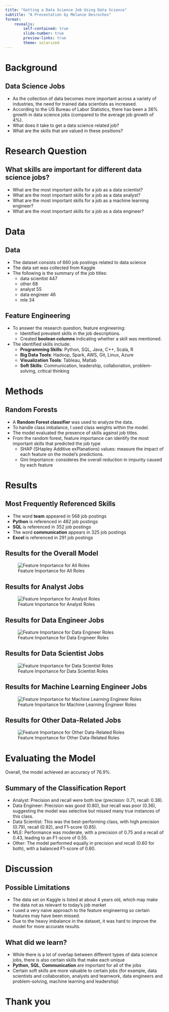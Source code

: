 ```yaml
---
title: "Getting a Data Science Job Using Data Science"
subtitle: "A Presentation by Melanie Desroches"
format:
    revealjs:
        self-contained: true
        slide-number: true
        preview-links: true
        theme: solarized
---
```


# Background

## Data Science Jobs

- As the collection of data becomes more important across a variety of industries,
the need for trained data scientists as increased. 
- According to the US Bureau of Labor Statistics, there has been a 36% growth in 
data science jobs (compared to the average job growth of 4%).
- What does it take to get a data science related job?
- What are the skills that are valued in these positions?

# Research Question

## What skills are important for different data science jobs?

- What are the most important skills for a job as a data scientist?
- What are the most important skills for a job as a data analyst?
- What are the most important skills for a job as a machine learning engineer?
- What are the most important skills for a job as a data engineer?

# Data

## Data

- The dataset consists of 660 job postings related to data science
- The data set was collected from Kaggle
- The following is the summary of the job titles:
  - data scientist    447
  - other              68
  - analyst            55
  - data engineer      46
  - mle                34

## Feature Engineering

- To answer the research question, feature engineering:  
  - Identified prevalent skills in the job descriptions.  
  - Created **boolean columns** indicating whether a skill was mentioned.  
- The identified skills include:  
  - **Programming Skills**: Python, SQL, Java, C++, Scala, R  
  - **Big Data Tools**: Hadoop, Spark, AWS, Git, Linux, Azure  
  - **Visualization Tools**: Tableau, Matlab  
  - **Soft Skills**: Communication, leadership, collaboration, problem-solving, critical thinking  

# Methods

## Random Forests

- A **Random Forest classifier** was used to analyze the data.  
- To handle class imbalance, I used class weights within the model.
- The model evaluated the presence of skills against job titles.
- From the random forest, feature importance can identify the most important skills that predicted the job type
  - SHAP (SHapley Additive exPlanations) values: measure the impact of each feature on the model's predictions.
  - Gini Importance: consideres the overall reduction in impurity caused by each feature

# Results

## Most Frequently Referenced Skills

- The word **team** appeared in 568 job postings 
- **Python** is referenced in 482 job postings
- **SQL** is referenced in 352 job postings
- The word **communication** appears in 325 job postings
- **Excel** is referenced in 291 job postings

## Results for the Overall Model

![Feature Importance for All Roles](../images/gini_importance.png)

## Results for Analyst Jobs

![Feature Importance for Analyst Roles](../images/analyst_fi.png)

## Results for Data Engineer Jobs

![Feature Importance for Data Engineer Roles](../images/data_engineer_fi.png)

## Results for Data Scientist Jobs

![Feature Importance for Data Scientist Roles](../images/data_scientist_fi.png)

## Results for Machine Learning Engineer Jobs

![Feature Importance for Machine Learning Engineer Roles](../images/mle_fi.png)

## Results for Other Data-Related Jobs

![Feature Importance for Other Data-Related Roles](../images/other_fi.png)

# Evaluating the Model

Overall, the model achieved an accuracy of 76.9%.

## Summary of the Classification Report

- Analyst: Precision and recall were both low (precision: 0.71, recall: 0.38).
- Data Engineer: Precision was good (0.80), but recall was poor (0.36), suggesting the model was selective but missed many true instances of this class.
- Data Scientist: This was the best-performing class, with high precision (0.79), recall (0.92), and F1-score (0.85). 
- MLE: Performance was moderate, with a precision of 0.75 and a recall of 0.43, leading to an F1-score of 0.55.
- Other: The model performed equally in precision and recall (0.60 for both), with a balanced F1-score of 0.60.

# Discussion

## Possible Limitations

- The data set on Kaggle is listed at about 4 years old, which may make the data
not as relevant to today's job market
- I used a very naive approach to the feature engineering so 
certain features may have been missed.
- Due to the heavy imbalance in the dataset, it was hard to improve the model
for more accurate results.

## What did we learn?

- While there is a lot of overlap between different types of data science jobs,
there is also certain skills that make each unique
- **Python**, **SQL**, **Communication** are important for all of the jobs
- Certain soft skills are more valuable to certain jobs (for example, data scientists
 and collaboration, analysts and teamwork, data engineers and problem-solving, 
 machine learning and leadership)


# Thank you

